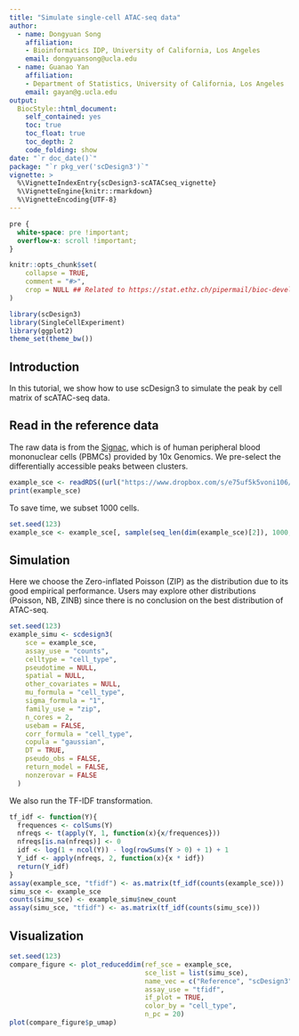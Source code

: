 ```yaml
---
title: "Simulate single-cell ATAC-seq data"
author: 
  - name: Dongyuan Song
    affiliation:
    - Bioinformatics IDP, University of California, Los Angeles
    email: dongyuansong@ucla.edu
  - name: Guanao Yan
    affiliation:
    - Department of Statistics, University of California, Los Angeles
    email: gayan@g.ucla.edu
output: 
  BiocStyle::html_document:
    self_contained: yes
    toc: true
    toc_float: true
    toc_depth: 2
    code_folding: show
date: "`r doc_date()`"
package: "`r pkg_ver('scDesign3')`"
vignette: >
  %\VignetteIndexEntry{scDesign3-scATACseq_vignette}
  %\VignetteEngine{knitr::rmarkdown}
  %\VignetteEncoding{UTF-8}  
---
```

```css
pre {
  white-space: pre !important;
  overflow-x: scroll !important;
}
```

```r
knitr::opts_chunk$set(
    collapse = TRUE,
    comment = "#>",
    crop = NULL ## Related to https://stat.ethz.ch/pipermail/bioc-devel/2020-April/016656.html
)
```


```r
library(scDesign3)
library(SingleCellExperiment)
library(ggplot2)
theme_set(theme_bw())
```

## Introduction
In this tutorial, we show how to use scDesign3 to simulate the peak by cell matrix of scATAC-seq data.

## Read in the reference data

The raw data is from the [Signac](https://stuartlab.org/signac/articles/pbmc_vignette.html), which is of human peripheral blood mononuclear cells (PBMCs) provided by 10x Genomics. We pre-select the differentially accessible peaks between clusters.

```r
example_sce <- readRDS((url("https://www.dropbox.com/s/e75uf5k5voni106/ATAC_sce.rds?raw=1")))
print(example_sce)
```

To save time, we subset 1000 cells.
```r
set.seed(123)
example_sce <- example_sce[, sample(seq_len(dim(example_sce)[2]), 1000, replace = FALSE)]
```

## Simulation
Here we choose the Zero-inflated Poisson (ZIP) as the distribution due to its good empirical performance. Users may explore other distributions (Poisson, NB, ZINB) since there is no conclusion on the best distribution of ATAC-seq.

```r
set.seed(123)
example_simu <- scdesign3(
    sce = example_sce,
    assay_use = "counts",
    celltype = "cell_type",
    pseudotime = NULL,
    spatial = NULL,
    other_covariates = NULL,
    mu_formula = "cell_type",
    sigma_formula = "1",
    family_use = "zip",
    n_cores = 2,
    usebam = FALSE,
    corr_formula = "cell_type",
    copula = "gaussian",
    DT = TRUE,
    pseudo_obs = FALSE,
    return_model = FALSE,
    nonzerovar = FALSE
  )
```

We also run the TF-IDF transformation.
```r
tf_idf <- function(Y){
  frequences <- colSums(Y)
  nfreqs <- t(apply(Y, 1, function(x){x/frequences}))
  nfreqs[is.na(nfreqs)] <- 0
  idf <- log(1 + ncol(Y)) - log(rowSums(Y > 0) + 1) + 1
  Y_idf <- apply(nfreqs, 2, function(x){x * idf})
  return(Y_idf)
}
assay(example_sce, "tfidf") <- as.matrix(tf_idf(counts(example_sce)))
simu_sce <- example_sce
counts(simu_sce) <- example_simu$new_count
assay(simu_sce, "tfidf") <- as.matrix(tf_idf(counts(simu_sce)))
```

## Visualization

```r
set.seed(123)
compare_figure <- plot_reduceddim(ref_sce = example_sce,
                                  sce_list = list(simu_sce),
                                  name_vec = c("Reference", "scDesign3"),
                                  assay_use = "tfidf",
                                  if_plot = TRUE,
                                  color_by = "cell_type",
                                  n_pc = 20)
plot(compare_figure$p_umap)
```
